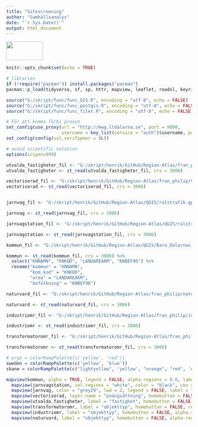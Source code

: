 ```yaml
---
title: "Sitescreening"
author: "Samhällsanalys"
date: "`r Sys.Date()`"
output: html_document
---
```

:::{#header}
<img src="logo_liggande_platta_farg.png" height="50" width="100" margin="0 auto"/>
:::

```r
knitr::opts_chunk$set(echo = TRUE)
```

```r
# libraries
if (!require("pacman")) install.packages("pacman")
pacman::p_load(tidyverse, sf, sp, httr, mapview, leaflet, readxl, keyring)

source("G:/skript/func/func_GIS.R", encoding = "utf-8", echo = FALSE)
source("G:/skript/func/func_postgis.R", encoding = "utf-8", echo = FALSE)
source("G:/skript/func/func_filer.R", encoding = "utf-8", echo = FALSE)

# För att komma förbi proxyn
set_config(use_proxy(url = "http://mwg.ltdalarna.se", port = 9090, 
                     username = key_list(service = "auth")$username, password = key_get("auth", key_list(service = "auth")$username)))
set_config(config(ssl_verifypeer = 0L))

# avoid scientific notation
options(scipen=999)
```


```r

utvalda_fastigheter_fil <- "G:/skript/henrik/GitHub/Region-Atlas/fran_philip/Extracted_location.gpkg"
utvalda_fastigheter <- st_read(utvalda_fastigheter_fil, crs = 3006)

vectoriserad_fil <- "G:/skript/henrik/GitHub/Region-Atlas/fran_philip/Vectorized_Dalarna_meran500.gpkg"
vectoriserad <- st_read(vectoriserad_fil, crs = 3006)


jarnvag_fil <- "G:/skript/henrik/GitHub/Region-Atlas/QGIS/ralstrafik.gpkg"

jarnvag <- st_read(jarnvag_fil, crs = 3006)

jarnvagstation_fil <- "G:/skript/henrik/GitHub/Region-Atlas/QGIS/ralstrafikstation.gpkg"

jarnvagstation <- st_read(jarnvagstation_fil, crs = 3006)

kommun_fil <- "G:/skript/henrik/GitHub/Region-Atlas/QGIS/Bara_Dalarnas_kommuner_SCB_07.shp"

kommun <- st_read(kommun_fil, crs = 3006) %>% 
  select("KNNAMN", "KNKOD", "LANDAREAKM", "KNBEF96") %>% 
  rename("kommun" = "KNNAMN",
         "kom_kod" = "KNKOD",
         "area" = "LANDAREAKM",
         "befolkning" = "KNBEF96")

naturvard_fil <- "G:/skript/henrik/GitHub/Region-Atlas/fran_philip/naturvardsomr.gpkg"

naturvard <- st_read(naturvard_fil, crs = 3006)

industriomr_fil <- "G:/skript/henrik/GitHub/Region-Atlas/fran_philip/industriomr.gpkg"

industriomr <- st_read(industriomr_fil, crs = 3006)

transformatoromr_fil <- "G:/skript/henrik/GitHub/Region-Atlas/fran_philip/transformatoromr.gpkg"

transformatoromr <- st_read(transformatoromr_fil, crs = 3006)

# orgs = colorRampPalette(c('yellow', 'red'))
sweden = colorRampPalette(c('yellow', 'blue'))
skane = colorRampPalette(c("lightyellow", 'yellow', "orange", "red", 'darkred'))

```

```r


mapview(kommun, alpha = TRUE, legend = FALSE, alpha.regions = 0.0, label = "kommun")+
  mapview(jarnvagstation, col.regions = "white", color = "black", cex = 2, legend = FALSE, label = "objekttyp", homebutton = FALSE)+
  mapview(jarnvag, color = "grey29", lwd = 2, legend = FALSE, label = "straknamn", homebutton = FALSE)+
  mapview(vectoriserad, layer.name = "poängsättning", homebutton = FALSE, alpha.regions = 0.5, lwd = 0.0, col.regions = skane)+ # ändra färg
  mapview(utvalda_fastigheter, label = "fastighet", homebutton = FALSE, col.regions = c("yellow"))+
  mapview(transformatoromr, label = "objekttyp", homebutton = FALSE, col.regions = c("green"), legend = FALSE)+#transformatoromr
  mapview(industriomr, label = "objekttyp", homebutton = FALSE, alpha.regions = 0.5, col.regions = c("brown"), legend = FALSE)+#industriomr
  mapview(naturvard, label = "objekttyp", homebutton = FALSE, alpha.regions = 0.5, col.regions = c("darkgreen"), legend = FALSE)##naturvard

  
  
```

